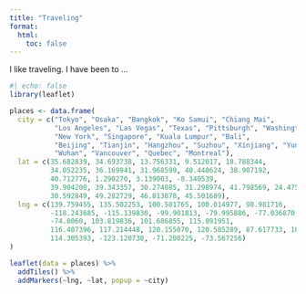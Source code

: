 ```yaml
---
title: "Traveling"
format:
  html:
    toc: false
---
```


I like traveling. I have been to ...

```r
#| echo: false
library(leaflet)

places <- data.frame(
  city = c("Tokyo", "Osaka", "Bangkok", "Ko Samui", "Chiang Mai", 
           "Los Angeles", "Las Vegas", "Texas", "Pittsburgh", "Washington DC", 
           "New York", "Singapore", "Kuala Lumpur", "Bali", 
           "Beijing", "Tianjin", "Hangzhou", "Suzhou", "Xinjiang", "Yunnan", 
           "Wuhan", "Vancouver", "Quebec", "Montreal"),
  lat = c(35.682839, 34.693738, 13.756331, 9.512017, 18.788344, 
          34.052235, 36.169941, 31.968599, 40.440624, 38.907192, 
          40.712776, 1.290270, 3.139003, -8.340539, 
          39.904200, 39.343357, 30.274085, 31.298974, 41.798569, 24.475285, 
          30.592849, 49.282729, 46.813878, 45.501689),
  lng = c(139.759455, 135.502253, 100.501765, 100.014977, 98.981716, 
          -118.243685, -115.139830, -99.901813, -79.995886, -77.036870, 
          -74.0060, 103.819836, 101.686855, 115.091951, 
          116.407396, 117.214448, 120.155070, 120.585289, 87.617733, 101.343106, 
          114.305393, -123.120738, -71.208225, -73.567256)
)

leaflet(data = places) %>% 
  addTiles() %>%  
  addMarkers(~lng, ~lat, popup = ~city)
```

